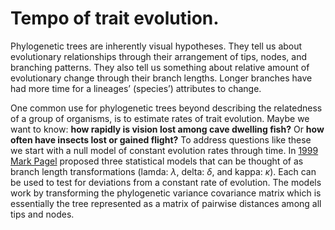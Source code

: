 
# Tempo of trait evolution. 

Phylogenetic trees are inherently visual hypotheses. They tell us about evolutionary relationships through their arrangement of tips, nodes, and branching patterns. They also tell us something about relative amount of evolutionary change through their branch lengths. Longer branches have had more time for a lineages' (species') attributes to change. 

One common use for phylogenetic trees beyond describing the relatedness of a group of organisms, is to estimate rates of trait evolution. Maybe we want to know: **how rapidly is vision lost among cave dwelling fish?** Or **how often have insects lost or gained flight?** To address questions like these we start with a null model of constant evolution rates through time. In [1999 Mark Pagel](https://www.nature.com/articles/44766) proposed three statistical models that can be thought of as branch length transformations (lamda: $\lambda$, delta: $\delta$, and kappa: $\kappa$). Each can be used to test for deviations from a constant rate of evolution. The models work by transforming the phylogenetic variance covariance matrix which is essentially the tree represented as a matrix of pairwise distances among all tips and nodes. 

